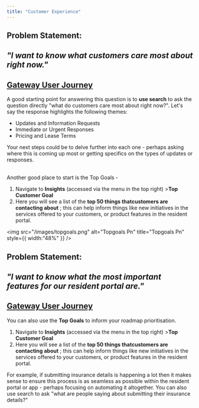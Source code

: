 ```yaml
---
title: "Customer Experience"
---
```


## **Problem Statement:**

## **_"I want to know what customers care most about right now."_**

## **<u>Gateway User Journey</u>**

A good starting point for answering this question is to **use search** to ask the question directly "what do customers care most about right now?". Let's say the response highlights the following themes:

- Updates and Information Requests
- Immediate or Urgent Responses
- Pricing and Lease Terms

Your next steps could be to delve further into each one - perhaps asking where this is coming up most or getting specifics on the types of updates or responses.

\
Another good place to start is the Top Goals -

1. Navigate to **Insights** (accessed via the menu in the top right) \>**Top Customer Goal**
2. Here you will see a list of the ****top 50 things thatcustomers are contacting about**** ; this can help inform things like new initiatives in the services offered to your customers, or product features in the resident portal.

<img
  src="/images/topgoals.png"
  alt="Topgoals Pn"
  title="Topgoals Pn"
  style={{ width:"48%" }}
/>

## **Problem Statement:**

## **_"I want to know what the most important features for our resident portal are."_**

## **<u>Gateway User Journey</u>**

You can also use the **Top Goals** to inform your roadmap prioritisation.

1. Navigate to **Insights** (accessed via the menu in the top right) \>**Top Customer Goal**
2. Here you will see a list of the ****top 50 things thatcustomers are contacting about**** ; this can help inform things like new initiatives in the services offered to your customers, or product features in the resident portal.

For example, if submitting insurance details is happening a lot then it makes sense to ensure this process is as seamless as possible within the resident portal or app - perhaps focusing on automating it altogether. You can also use search to ask "what are people saying about submitting their insurance details?"